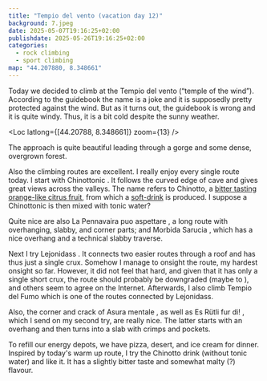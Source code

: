 ```yaml
---
title: "Tempio del vento (vacation day 12)"
background: 7.jpeg
date: 2025-05-07T19:16:25+02:00
publishdate: 2025-05-26T19:16:25+02:00
categories:
  - rock climbing
  - sport climbing
map: "44.207880, 8.348661"
---
```


Today we decided to climb at the Tempio del vento (“temple of the wind”).
According to the guidebook the name is a joke and it is supposedly pretty
protected against the wind. But as it turns out, the guidebook is wrong and it
is quite windy. Thus, it is a bit cold despite the sunny weather.

<Loc latlong={[44.20788, 8.348661]} zoom={13} />

The approach is quite beautiful leading through a gorge and some dense,
overgrown forest.

<Gallery>
  <Rimg src="1.jpeg" alt="Approach to Tempio del vento" />
  <Rimg src="6.jpeg" alt="Approach to Tempio del vento" />
</Gallery>

Also the climbing routes are excellent. I really enjoy every single route today.
I start with Chinottonic <Grade system="french" value="5c" />. It follows the
curved edge of cave and gives great views across the valleys. The name refers to
Chinotto, a [bitter tasting orange-like citrus
fruit](https://en.wikipedia.org/wiki/Citrus_myrtifolia), from which
a [soft-drink](<https://en.wikipedia.org/wiki/Chinotto_(drink)>) is produced.
I suppose a Chinottonic is then mixed with tonic water?

Quite nice are also La Pennavaira puo aspettare <Grade system="french"
value="6a+" />, a long route with overhanging, slabby, and corner parts; and
Morbida Sarucia <Grade system="french" value="6b" />, which has a nice overhang
and a technical slabby traverse.

<Gallery large="true">
  <Rimg src="2.jpeg" alt="Tempio del vento" />
  <Rimg src="3.jpeg" caption="Chinottonic" />
  <Rimg src="4.jpeg" caption="Morbida Sarucia" />
</Gallery>

Next I try Lejonidass <Grade system="french" value="7a+" />. It connects two
easier routes through a roof and has thus just a single crux. Somehow I manage
to onsight the route, my hardest onsight so far. However, it did not feel that
hard, and given that it has only a single short crux, the route should probably
be downgraded (maybe to <Grade system="french" value="6c+" />), and others seem
to agree on the Internet. Afterwards, I also climb Tempio del Fumo <Grade
system="french" value="6a" /> which is one of the routes connected by
Lejonidass.

<Rimg src="5.jpeg" caption="Lejonidass" overlay="5.svg" />

Also, the corner and crack of Asura mentale <Grade system="french" value="6b" />,
as well as Es Rütli fur di! <Grade system="french" value="6c" />, which I send on my
second try, are really nice. The latter starts with an overhang and then turns
into a slab with crimps and pockets.

To refill our energy depots, we have pizza, desert, and ice cream for dinner.
Inspired by today's warm up route, I try the Chinotto drink (without tonic
water) and like it. It has a slightly bitter taste and somewhat malty (?)
flavour.

<Rimg src="10.jpeg" alt="Chinotto" />

<Nextday />
